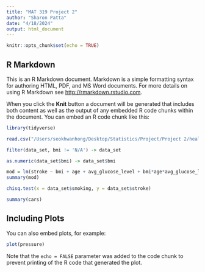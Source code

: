 ```yaml
---
title: "MAT 319 Project 2"
author: "Sharon Patta"
date: "4/18/2024"
output: html_document
---
```


```r
knitr::opts_chunk$set(echo = TRUE)
```

## R Markdown

This is an R Markdown document. Markdown is a simple formatting syntax for authoring HTML, PDF, and MS Word documents. For more details on using R Markdown see <http://rmarkdown.rstudio.com>.

When you click the **Knit** button a document will be generated that includes both content as well as the output of any embedded R code chunks within the document. You can embed an R code chunk like this:

```r
library(tidyverse)
```


```r
read.csv("/Users/seokhwanhong/Desktop/Statistics/Project/Project 2/healthcare-dataset-stroke-data.csv") -> data_set
```

```r
filter(data_set, bmi != 'N/A') -> data_set
```

```r
as.numeric(data_set$bmi) -> data_set$bmi
```



```r
mod = lm(stroke ~ bmi + age + avg_glucose_level + bmi*age*avg_glucose_level, data = data_set)
summary(mod)
```


```r
chisq.test(x = data_set$smoking, y = data_set$stroke)
```



```r
summary(cars)
```

## Including Plots

You can also embed plots, for example:

```r
plot(pressure)
```

Note that the `echo = FALSE` parameter was added to the code chunk to prevent printing of the R code that generated the plot.
